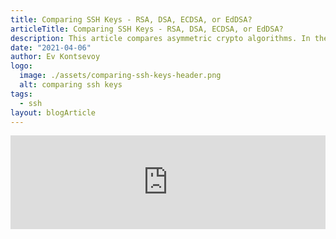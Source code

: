 ```yaml
---
title: Comparing SSH Keys - RSA, DSA, ECDSA, or EdDSA?
articleTitle: Comparing SSH Keys - RSA, DSA, ECDSA, or EdDSA?
description: This article compares asymmetric crypto algorithms. In the PKI world they are RSA, DSA, ECDSA, and EdDSA. Which SSH crypto algorithm is the best?
date: "2021-04-06"
author: Ev Kontsevoy
logo:
  image: ./assets/comparing-ssh-keys-header.png
  alt: comparing ssh keys
tags:
  - ssh
layout: blogArticle
---
```


<iframe
  src="https://protocol.podigee.io/3-comparing-ssh-keys/embed?context=external&theme=default"
  style="border: 0"
  border="0"
  height="150px"
  width="100%"
/>
This blog post was originally released on 08/26/20.

What’s worse than an unsafe private key? An unsafe public key.

The “secure” in secure shell comes from the combination of hashing, symmetric encryption, and asymmetric encryption. Together, SSH uses
cryptographic primitives to safely connect clients and servers. In the 25 years since its founding, computing power and speeds in accordance
with [Moore’s Law](https://www.quora.com/How-does-Moore-s-Law-affect-the-security-of-cryptographic-algorithms) have necessitated
increasingly complicated low-level algorithms. This article will focus on asymmetric keygen algorithms.

As of 2020, the most widely adopted algorithms are RSA, DSA, ECDSA, and EdDSA, but it is RSA and EdDSA that provide the best security and
performance.

## Encryption Within the SSH Protocol

SSH is used almost universally to connect to shells on remote machines. The most important part of an SSH session is establishing a secure
connection. This happens in two broad steps:

- Negotiation & Connection
- Authentication

### Negotiation & Connection

In order for an SSH session to work, both client and server must support the same version of the SSH protocol. Modern clients will support
SSH 2.0, as SSH 1.0 has [identified flaws](https://goteleport.com/blog/ssh-handshake-explained/). After coming to a consensus on which protocol version to follow,
both machines negotiate a per-session symmetric key to encrypt the connection from the outside. Generating a symmetric key at this stage,
when paired with the asymmetric keys in authentication, prevents the entire session from being
[compromised](https://en.wikipedia.org/wiki/Forward_secrecy) if a key is revealed. Negotiation terms happen through the [Diffie-Helman key
exchange](https://www.youtube.com/watch?v=NmM9HA2MQGI), which creates a shared secret key to secure the whole data stream by combining the
private key of one party with the public key of the other. These keys are different from the SSH keys used for authentication. For those
interested in learning more about this step, this comprehensive article, [SSH Handshake Explained](https://goteleport.com/blog/ssh-handshake-explained/), is a
great starting point.

<figure>
  <BlogImage
    src="./assets/comparing-ssh-keys-1.png"
    width="100%"
    alt="shared secret creation"
  />
  <figcaption>Figure 1: Shared Secret Creation</figcaption>
</figure>

### Authentication

After completing the negotiation and connection, a reliable and secure channel between the client and server has been established. During the KEX, the client has authenticated the server, but the server has not yet authenticated the client. In most cases, public-key authentication is used by the client. This method involves two keys, a [public and private key](https://www.cloudflare.com/learning/ssl/how-does-public-key-encryption-work/). Either can be used to encrypt a message, but the _other_ must be used to decrypt. This is what is meant by _asymmetric_ encryption. [Figure 2] If Bob encrypts a message with Alice’s public key, only Alice’s private key can decrypt the message. This principle is what allows the SSH protocol to authenticate identity. If Alice (client) can decrypt Bob’s (server) message, then it proves Alice is in possession of the paired private key. This is, in theory, how SSH keys authentication should work. Unfortunately with the dynamic nature of infrastructure today, SSH keys are increasingly shared or [managed improperly](https://goteleport.com/blog/ssh-key-management/), compromising its integrity. To learn more, read this article, [How to SSH Properly.](/blog/how-to-ssh-properly/)

<figure>
  <BlogImage
    src="./assets/comparing-ssh-keys-2.png"
    width="100%"
    alt="Alice and Bob SSH keys"
  />
  <figcaption>
    <a href="https://en.wikipedia.org/wiki/Public-key_cryptography#/media/File:Public_key_encryption.svg">
      Figure 2: Only Alice’s private key can decrypt a message signed with Alice’s public key
    </a> 
  </figcaption>
</figure>

## Asymmetric Encryption Algorithms

What makes asymmetric encryption powerful is that a private key can be used to derive a paired public key, but not the other way around.
This principle is core to public-key authentication. If Alice had used a weak encryption algorithm that could be brute-forced by today's
processing capabilities, a third party could derive Alice's private key using her public key. Protecting against a threat like this requires
careful selection of the right algorithm.

There are three classes of these algorithms commonly used for asymmetric encryption: RSA, DSA, and elliptic curve based algorithms. To
properly evaluate the strength and integrity of each algorithm, it is necessary to understand the mathematics that constitutes the core of
each algorithm.

### RSA: Integer Factorization

First used in 1978, the RSA cryptography is based on the held belief that factoring large semi-prime numbers is difficult by nature. Given
that no general-purpose formula has been found to factor a compound number into its prime factors, there is a direct relationship between
the size of the factors chosen and the time required to compute the solution. In other words, given a number `n=p\*q` where
`p` and `q` are sufficiently large prime numbers, it can be assumed that anyone who can factor `n` into its
component parts is the only party that knows the values of `p` and `q`. The same logic exists for public and private
keys. In fact, `p` & ` q` are necessary variables for the creation of a private key, and ` n` is a variable for the subsequent public key. This presentation simplifies RSA integer factorization. For those interested in
learning more, [click here](https://www.slideshare.net/dganesan11/security-of-rsa-and-integer-factorization).

### DSA: Discrete Logarithm Problem & Modular Exponentiation

DSA follows a similar schema, as RSA with public/private keypairs that are mathematically related. What makes DSA different from RSA is that
DSA uses a different algorithm. It solves an entirely different problem using different elements, equations, and steps. While the discrete
log problem is fun, it is [out of scope](https://www.youtube.com/watch?v=PQ8AruHaoLo) for this post. What is important to note is the use of
a randomly generated number, `m`, is used with signing a message along with a private key, `k`. This number `m` must be kept private. More
in this later.

### ECDSA & EdDSA: Elliptic Curve Discrete Logarithm Problem

Algorithms using elliptic curves are also based on the assumption that there is no generally efficient solution to solving a discrete log
problem. However, ECDSA/EdDSA and DSA differ in that DSA uses a mathematical operation known as modular exponentiation while ECDSA/EdDSA
uses elliptic curves. The computational complexity of the discrete log problem allows both classes of algorithms to achieve the same level
of security as RSA with significantly smaller keys.

<figure>
  <BlogImage
    src="./assets/comparing-ssh-keys-3.png"
    width="100%"
    alt="bitcoin elliptic curve"
  />
  <figcaption>
    Figure 3 - Elliptic curve, Secp256k1 used in the Bitcoin protocol
  </figcaption>
</figure>

## Comparing Encryption Algorithms

Choosing the right algorithm depends on a few criteria:

- Implementation - Can the experts handle it, or does it need to be rolled?
- Compatibility - Are there SSH clients that do not support a method?
- Performance - How long will it take to generate a sufficiently secure key?
- Security - Can the public key be derived from the private key? (The use of quantum computing to break encryption is not discussed in this article.)

### RSA

<table width="100%" css={css({ boxShadow: "0 8px 32px rgb(0 0 0 / 24%)", marginBottom: "40px", 'tr > th': { padding: "10px"}, 'tr > td': { fontSize: "10px", padding: "10px"}})}>
  <tr>
    <th >Implementation</th>
    <td>
      RSA libraries can be found for all major languages, including in-depth
      libraries (<a href="https://gist.github.com/jo/8619441">JS</a>,
      <a href="https://cryptography.io/en/latest/">Python</a>,
      <a href="https://golang.org/pkg/crypto/rsa/">Go</a>,
      <a href="https://docs.rs/rsa/0.3.0/rsa/">Rust</a>,
      <a href="https://www.libtom.net/LibTomCrypt/">C</a>).
    </td>
  </tr>
  <tr>
    <th>Compatibility</th>
    <td>
      Usage of SHA-1 (
      <a href="https://www.openssh.com/txt/release-8.3">OpenSSH</a>) or public
      keys under 2048-bits may be unsupported.
    </td>
  </tr>
  <tr>
    <th>Performance</th>
    <td>
      Larger keys require more time to generate.
    </td>
  </tr>
  <tr>
    <th>Security</th>
    <td>
      Specialized algorithms like <a href="https://mathworld.wolfram.com/QuadraticSieve.html">Quadratic Sieve</a> and <a href="https://en.wikipedia.org/wiki/General_number_field_sieve"> General Number Field Sieve</a>
      exist to factor integers with specific qualities.
    </td>
  </tr>
</table>

Time has been RSA’s greatest ally and greatest enemy. First published in 1977, RSA has the widest support across all SSH clients and languages and has truly stood the test of time as a reliable key generation method. Subsequently, it has also been subject to Moore’s Law for decades and key bit-length has grown in size. According to NIST standards, achieving 128-bit security requires a key with length 3072 bits whereas other algorithms use smaller keys. Bit security measures the number of trials required to brute-force a key. 128 bit security means 2<sup>128</sup> trials to break.

<figure>
  <BlogImage
    src="./assets/comparing-ssh-keys-4.png"
    width="100%"
    alt="RSA key bit-length"
  />
  <figcaption>
    <a href="https://www.keylength.com/en/4/">Figure 4</a> - NIST 2020
    Recommendations for RSA key bit-length (Factoring Modulus)
  </figcaption>
</figure>

### DSA

<table css={css({ boxShadow: "0 8px 32px rgb(0 0 0 / 24%)", marginBottom: "40px", 'tr > th': { padding: "10px"}, 'tr > td': { fontSize: "10px", padding: "10px"}})}>
  <tr>
    <th>Implementation</th>
    <td>
      DSA was adopted by FIPS-184 in 1994. It has ample representation in<a href="https://en.wikipedia.org/wiki/Comparison_of_cryptography_libraries">major crypto libraries</a>, similar to RSA.
    </td>
  </tr>
  <tr>
    <th>Compatibility</th>
    <td>
      While DSA enjoys support for PuTTY-based clients, OpenSSH 7.0 <a href="https://www.openssh.com/legacy.html">disables</a> DSA by default.
  </td>
  </tr>
  <tr>
    <th>Performance</th>
    <td>
      <a href="https://security.stackexchange.com/questions/97411/significance-of-the-difference-between-dsa-and-rsa-in-signature-verifying-speed">Significant improvement</a>
      in key generation times to achieve comparable security strengths, though recommended
      bit-length is the same as RSA.
    </td>
  </tr>
  <tr>
    <th>Security</th>
    <td>
      DSA requires the use of a randomly generated unpredictable and secret
      value that, <a href="https://rdist.root.org/2010/11/19/dsa-requirements-for-random-k-value/"> if discovered</a>, can reveal the private key.
    </td>
  </tr>
</table>

Recall earlier in the article:

_“What is important to note is the use of a randomly generated number, `m`, is used with signing a message along with a private key, `k`.
This number `m` must be kept privately.”_

The value `m`is meant to be a nonce, which is a unique value included in many cryptographic protocols. However, the additional
conditions of unpredictability and secrecy makes the nonce more akin to a key, and therefore extremely important.

Not only is it difficult to [ensure true randomness](https://blog.cloudflare.com/ensuring-randomness-with-linuxs-random-number-generator/)
within a machine, but improper implementation can break encryption. For example:

1. Android’s Java `SecureRandom` class was known to create [colliding R
   values](https://crypto.stackexchange.com/questions/9694/technical-details-of-attack-on-android-bitcoin-usage-of-securerandom). In other
   words, the class reused some randomly generated numbers. This exposed a number of different [Android-based Bitcoin
   wallets](https://bitcoin.org/en/alert/2013-08-11-android) to having their private keys stolen. The requirements of the nonce `m` means that
   any two instances with the same nonce value could be reverse engineered and reveal the private key used to sign transactions.

2. Taking this a step further, [fail0verflow](https://fail0verflow.com/blog/) discovered the private key used to sign firmware updates for
   the Sony Playstation 3. In other words, programmers could write their own code, sign it with the revealed private key, and run it on the
   PS3. As it turns out, Sony was using the _[same random number](https://www.youtube.com/watch?v=LP1t_pzxKyE)_ to sign each message.

### ECDSA & EdDSA

The two examples above are not entirely sincere. Both Sony and the Bitcoin protocol employ ECDSA, not DSA proper. ECDSA is an elliptic curve
implementation of DSA. Functionally, where RSA and DSA require key lengths of 3072 bits to provide 128 bits of security, ECDSA can
accomplish the same with only 256-bit keys. However, ECDSA relies on the same level of randomness as DSA, so the only gain is speed and
length, [not security](https://blog.trailofbits.com/2020/06/11/ecdsa-handle-with-care/).

In response to the desired speeds of elliptic curves and the undesired security risks, another class of curves has gained some notoriety.
EdDSA solves the same discrete log problem as DSA/ECDSA, but uses a different family of elliptic curves known as the [Edwards
Curve](https://en.wikipedia.org/wiki/Edwards_curve) (EdDSA uses a [Twisted Edwards
Curve](https://en.wikipedia.org/wiki/Twisted_Edwards_curve)). While offering slight advantages in speed over ECDSA, its popularity comes
from an improvement in security. Instead of relying on a random number for the nonce value, EdDSA generates a nonce deterministically as a
hash making it collision resistant.

Taking a step back, the use of elliptic curves does not automatically guarantee some level of security. Not all curves are the same. Only a
[few curves](https://safecurves.cr.yp.to/) have made it past rigorous testing. Luckily, the PKI industry has slowly come to adopt
[Curve25519](https://en.wikipedia.org/wiki/Curve25519) in particular for EdDSA. Put together that makes the public-key signature algorithm,
[Ed25519](https://ed25519.cr.yp.to/).

<table css={css({ boxShadow: "0 8px 32px rgb(0 0 0 / 24%)", marginBottom: "40px", marginTop: "20px",'tr > th': { padding: "10px"}, 'tr > td': { fontSize: "10px", padding: "10px"}})}>
  <tr>
    <th>Implementation</th>
    <td>
      EdDSA is fairly new.<a href="https://en.wikipedia.org/wiki/Crypto%2B%2B#Algorithms">Crypto++</a> and <a href="https://en.wikipedia.org/wiki/Cryptlib#Algorithm_support">cryptlib</a>do not currently support EdDSA.
    </td>
  </tr>
  <tr>
    <th>Compatibility</th>
    <td>
      Compatible with newer clients, Ed25519 has seen the <a href="https://ianix.com/pub/ed25519-deployment.html#ed25519-libraries">largest adoption</a>
      among the Edward Curves, though NIST also proposed Ed448 in their recent
      draft of <a href="https://www.nist.gov/news-events/news/2019/10/digital-signatures-and-elliptic-curve-cryptography-request-comments-draft">SP 800-186</a>.
    </td>
  </tr>
  <tr>
    <th>Performance</th>
    <td>
      Ed25519 is the fastest performing algorithm across all metrics. As with
      ECDSA, public keys are twice the length of the desired bit security.
    </td>
  </tr>
  <tr>
    <th>Security</th>
    <td>
      EdDSA provides the <a href="https://ed25519.cr.yp.to/">highest security level </a>compared to
      key length. It also improves on the insecurities found in ECDSA.
    </td>
  </tr>
</table>

<EmailSubscribeViolet />

## Conclusion

When it comes down to it, the choice is between RSA 2048/4096 and Ed25519 and the trade-off is between performance and compatibility. RSA is
universally supported among SSH clients while EdDSA performs much faster and provides the same level of security with significantly smaller
keys. Peter Ruppel puts the answer succinctly:

<Quote>
The short answer to this is: as long as the key strength is good enough for the foreseeable future, it doesn't really matter. Because here
we are considering a signature for authentication within an SSH session. The cryptographic strength of the signature just needs to withstand
the current, state-of-the-art attacks.

- [Ed25519 for SSH](https://blog.peterruppel.de/ed25519-for-ssh/)
</Quote>
Just don’t use ECDSA/DSA!
